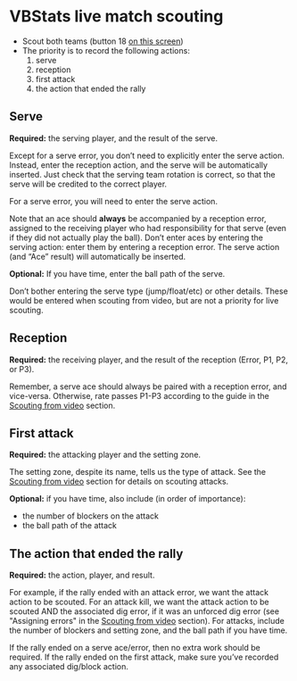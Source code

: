 # VBStats live match scouting

- Scout both teams (button 18 [on this screen](http://peranasports.com/VBStatsHD/Guide/lessons/Match_detail.html))
- The priority is to record the following actions:
  1. serve
  1. reception
  1. first attack
  1. the action that ended the rally

## Serve

**Required:** the serving player, and the result of the serve.

Except for a serve error, you don't need to explicitly enter the serve action. Instead, enter the reception action, and the serve will be automatically inserted. Just check that the serving team rotation is correct, so that the serve will be credited to the correct player.

For a serve error, you will need to enter the serve action.

Note that an ace should **always** be accompanied by a reception error, assigned to the receiving player who had responsibility for that serve (even if they did not actually play the ball). Don't enter aces by entering the serving action: enter them by entering a reception error. The serve action (and "Ace" result) will automatically be inserted.

**Optional:** If you have time, enter the ball path of the serve.

Don't bother entering the serve type (jump/float/etc) or other details. These would be entered when scouting from video, but are not a priority for live scouting.

## Reception

**Required:** the receiving player, and the result of the reception (Error, P1, P2, or P3).

Remember, a serve ace should always be paired with a reception error, and vice-versa. Otherwise, rate passes P1-P3 according to the guide in the [Scouting from video](scouting-from-video.html) section.

## First attack

**Required:** the attacking player and the setting zone.

The setting zone, despite its name, tells us the type of attack. See the [Scouting from video](scouting-from-video.html) section for details on scouting attacks.

**Optional:** if you have time, also include (in order of importance):

- the number of blockers on the attack
- the ball path of the attack

## The action that ended the rally

**Required:** the action, player, and result.

For example, if the rally ended with an attack error, we want the attack action to be scouted. For an attack kill, we want the attack action to be scouted AND the associated dig error, if it was an unforced dig error (see \"Assigning errors\" in the [Scouting from video](scouting-from-video.html) section). For attacks, include the number of blockers and setting zone, and the ball path if you have time.

If the rally ended on a serve ace/error, then no extra work should be required. If the rally ended on the first attack, make sure you've recorded any associated dig/block action.
